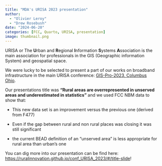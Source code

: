 ```yaml
---
title: "MDA's URISA 2023 presentation"
author: 
  - "Olivier Leroy"
  - "Drew Rosebush"
date: "2024-06-20"
categories: [FCC, Quarto, URISA, presentation]
image: thumbnail.png
---
```


URISA or The **U**rban and **R**egional **I**nformation **S**ystems **A**ssociation is the main association for professionals in the GIS (Geographic information System) and geospatial space. 

We were lucky to be selected to present a part of our works on broadband infrastructure in the main URISA conference: [GIS-Pro-2023, Columbus Ohio](https://gispro2023.sched.com/). 

Our presentations title was **"Rural areas are overrepresented in unserved areas and underestimated in statistics"** and we used FCC NBM data to show that:

- This new data set is an improvement versus the previous one (derived from F477)

- Even if the gap between rural and non rural places was closing it was still significant

- the current BEAD definition of an "unserved area" is less appropriate for rural area than urban's one


You can dig more into our presentation can be find here: [https://ruralinnovation.github.io/conf_URISA_2023/#/title-slide](https://ruralinnovation.github.io/conf_URISA_2023/#/title-slide)!


